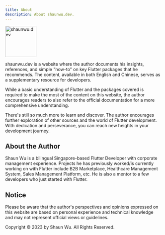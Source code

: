 ```yaml
---
title: About
description: About shaunwu.dev.
---
```

<Image
  src="/assets/symbol.png"
  alt="shaunwu.dev"
  height="100"
/>

shaunwu.dev is a website where the author documents his insights, references, and simple "how-to" on key Flutter packages that he recommends. The content, available in both English and Chinese, serves as a supplementary resource for developers.

While a basic understanding of Flutter and the packages covered is required to make the most of the content on this website, the author encourages readers to also refer to the official documentation for a more comprehensive understanding.

There's still so much more to learn and discover. The author encourages further exploration of other sources and the world of Flutter development. With dedication and perseverance, you can reach new heights in your development journey.

## About the Author
Shaun Wu is a bilingual Singapore-based Flutter Developer with corporate management experience. Projects he has previously worked/is currently working on with Flutter include B2B Marketplace, Healthcare Management System, Sales Management Platform, etc. He is also a mentor to a few developers who just started with Flutter.

## Notice
Please be aware that the author's perspectives and opinions expressed on this website are based on personal experience and technical knowledge and may not represent official views or guidelines.

Copyright &copy; 2023 by Shaun Wu. All Rights Reserved.

